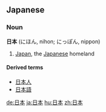 ==Japanese==
===Noun===
'''日本''' (にほん, nihon; にっぽん, nippon)

#[[Japan]], the [[Japanese]] homeland

====Derived terms====
*[[日本人]]
*[[日本語]]

[[de:日本]]
[[ja:日本]]
[[hu:日本]]
[[zh:日本]]